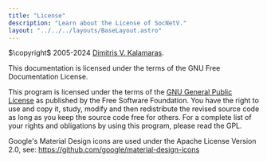 ```yaml
---
title: "License"
description: "Learn about the License of SocNetV."
layout: "../../../layouts/BaseLayout.astro"
---
```




$\copyright$ 2005-2024 [Dimitris V. Kalamaras](http://dimitris.apeiro.gr). 

This documentation is licensed under the terms of the GNU Free Documentation License.

This program is licensed under the terms of the [GNU General Public License](http://www.gnu.org/licenses/gpl.html) as published by the Free Software Foundation. You have the right to use and copy it, study, modify and then redistribute the revised source code as long as you keep the source code free for others. For a complete list of your rights and obligations by using this program, please read the GPL.

Google's Material Design icons are used under the Apache License Version 2.0, see: https://github.com/google/material-design-icons
